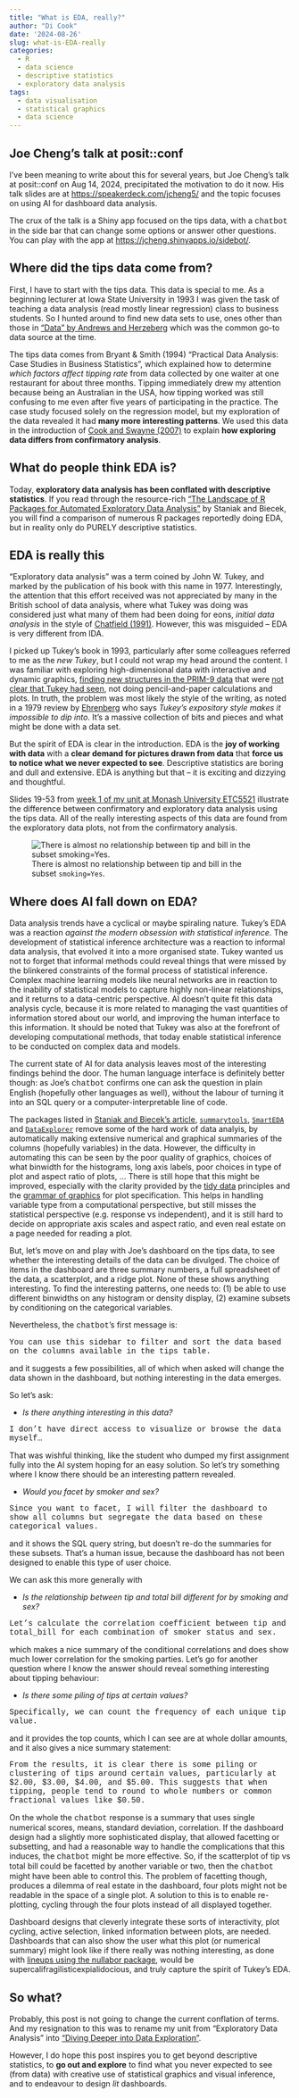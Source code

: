 ```yaml
---
title: "What is EDA, really?"
author: "Di Cook"
date: '2024-08-26'
slug: what-is-EDA-really
categories:
  - R
  - data science
  - descriptive statistics
  - exploratory data analysis
tags:
  - data visualisation
  - statistical graphics
  - data science
---
```


## Joe Cheng's talk at posit::conf

I've been meaning to write about this for several years, but Joe Cheng's talk at posit::conf on Aug 14, 2024, precipitated the motivation to do it now. His talk slides are at [https://speakerdeck.com/jcheng5/](https://speakerdeck.com/jcheng5/) and the topic focuses on using AI for dashboard data analysis.

The crux of the talk is a Shiny app focused on the tips data, with a [chatbot]{style="font-family: 'Courier';"} in the side bar that can change some options or answer other questions. You can play with the app at [https://jcheng.shinyapps.io/sidebot/](https://jcheng.shinyapps.io/sidebot/).

## Where did the tips data come from?

First, I have to start with the tips data. This data is special to me. As a beginning lecturer at Iowa State University in 1993 I was given the task of teaching a data analysis (read mostly linear regression) class to business students. So I hunted around to find new data sets to use, ones other than those in ["Data" by Andrews and Herzeberg](https://www.york.ac.uk/depts/maths/histstat/pml1/r/andrews.htm) which was the common go-to data source at the time. 

The tips data comes from Bryant & Smith (1994) "Practical Data Analysis: Case Studies in Business Statistics", which explained how to determine *which factors affect tipping rate* from data collected by one waiter at one restaurant for about three months. Tipping immediately drew my attention because being an Australian in the USA, how tipping worked was still confusing to me even after five years of participating in the practice. The case study focused solely on the regression model, but my exploration of the data revealed it had **many more interesting patterns**. We used this data in the introduction of [Cook and Swayne (2007)](http://ggobi.org/book/index.html) to explain **how exploring data differs from confirmatory analysis**.

## What do people think EDA is?

Today, **exploratory data analysis has been conflated with descriptive statistics**. If you read through the resource-rich ["The Landscape of R Packages for Automated Exploratory Data Analysis"](https://journal.r-project.org/archive/2019/RJ-2019-033/RJ-2019-033.pdf) by Staniak and Biecek, you will find a comparison of numerous R packages reportedly doing EDA, but in reality only do PURELY descriptive statistics.

## EDA is really this

"Exploratory data analysis" was a term coined by John W. Tukey, and marked by the publication of his book with this name in 1977. Interestingly, the attention that this effort received was not appreciated by many in the British school of data analysis, where what Tukey was doing was considered just what many of them had been doing for eons, *initial data analysis* in the style of [Chatfield (1991)](https://www.jstor.org/stable/2245416?seq=6). However, this was misguided -- EDA is very different from IDA. 

I picked up Tukey's book in 1993, particularly after some colleagues referred to me as the *new Tukey*, but I could not wrap my head around the content. I was familiar with exploring high-dimensional data with interactive and dynamic graphics, [finding new structures in the PRIM-9 data](https://www.youtube.com/watch?v=K4hq9ZMPpO8) that were [not clear that Tukey had seen](https://www.youtube.com/watch?v=B7XoW2qiFUA), not doing pencil-and-paper calculations and plots. In truth, the problem was most likely the style of the writing, as noted in a 1979 review by [Ehrenberg](https://www.jstor.org/stable/2346818?origin=crossref) who says *Tukey's expository style makes it impossible to dip into*. It's a massive collection of bits and pieces and what might be done with a data set. 

But the spirit of EDA is clear in the introduction. EDA is the **joy of working with data** with a **clear demand for pictures drawn from data** that **force us to notice what we never expected to see**. Descriptive statistics are boring and dull and extensive. EDA is anything but that -- it is exciting and dizzying and thoughtful. 

Slides 19-53 from [week 1 of my unit at Monash University ETC5521](https://ddde.numbat.space/week1/slides.html#/title-slide) illustrate the difference between confirmatory and exploratory data analysis using the tips data. All of the really interesting aspects of this data are found from the exploratory data plots, not from the confirmatory analysis.

![There is almost no relationship between tip and bill in the subset `smoking=Yes`.](tips_sexsmokeb-1.png){alt-text="Two-by-two layout of scatterplots of tip vs total bill, with females and males in columns, and smoker no and yes in the rows. A guideline at 20% is shown on each plot."}

## Where does AI fall down on EDA?

Data analysis trends have a cyclical or maybe spiraling nature. Tukey's EDA was a reaction *against the modern obsession with statistical inference*. The development of statistical inference architecture was a reaction to informal data analysis, that evolved it into a more organised state. Tukey wanted us not to forget that informal methods could reveal things that were missed by the blinkered constraints of the formal process of statistical inference. Complex machine learning models like neural networks are in reaction to the inability of statistical models to capture highly non-linear relationships, and it returns to a data-centric perspective. AI doesn't quite fit this data analysis cycle, because it is more related to managing the vast quantities of information stored about our world, and improving the human interface to this information. It should be noted that Tukey was also at the forefront of developing computational methods, that today enable statistical inference to be conducted on complex data and models.   

The current state of AI for data analysis leaves most of the interesting findings behind the door. The human language interface is definitely better though: as Joe's [chatbot]{style="font-family: 'Courier';"} confirms one can ask the question in plain English (hopefully other languages as well), without the labour of turning it into an SQL query or a computer-interpretable line of code. 

The packages listed in [Staniak and Biecek's article](https://journal.r-project.org/archive/2019/RJ-2019-033/RJ-2019-033.pdf), [`summarytools`](https://github.com/dcomtois/summarytools), [`SmartEDA`](https://daya6489.github.io/SmartEDA/) and [`DataExplorer`](https://boxuancui.github.io/DataExplorer/) remove some of the hard work of data analyis, by automatically making extensive numerical and graphical summaries of the columns (hopefully variables) in the data. However, the difficulty in automating this can be seen by the poor quality of graphics, choices of what binwidth for the histograms, long axis labels, poor choices in type of plot and aspect ratio of plots, ... There is still hope that this might be improved, especially with the clarity provided by the [tidy data](https://www.tidyverse.org) principles and the [grammar of graphics](https://ggplot2.tidyverse.org) for plot specification. This helps in handling variable type from a computational perspective, but still misses the statistical perspective (e.g. response vs independent), and it is still hard to decide on appropriate axis scales and aspect ratio, and even real estate on a page needed for reading a plot. 

But, let's move on and play with Joe's dashboard on the tips data, to see whether the interesting details of the data can be divulged. The choice of items in the dashboard are three summary numbers, a full spreadsheet of the data, a scatterplot, and a ridge plot. None of these shows anything interesting. To find the interesting patterns, one needs to: (1) be able to use different binwidths on any histogram or density display, (2) examine subsets by conditioning on the categorical variables. 

Nevertheless, the [chatbot]{style="font-family: 'Courier';"}'s first message is: 

[You can use this sidebar to filter and sort the data based on the columns available in the tips table.]{style="font-family: 'Courier';"}

and it suggests a few possibilities, all of which when asked will change the data shown in the dashboard, but nothing interesting in the data emerges. 

So let's ask:

- *Is there anything interesting in this data?*

[I don't have direct access to visualize or browse the data myself...]{style="font-family: 'Courier';"}

That was wishful thinking, like the student who dumped my first assignment fully into the AI system hoping for an easy solution. So let's try something where I know there should be an interesting pattern revealed.

- *Would you facet by smoker and sex?*

[Since you want to facet, I will filter the dashboard to show all columns but segregate the data based on these categorical values.]{style="font-family: 'Courier';"}

and it shows the SQL query string, but doesn't re-do the summaries for these subsets. That's a human issue, because the dashboard has not been designed to enable this type of user choice.

We can ask this more generally with

- *Is the relationship between tip and total bill different for by smoking and sex?*

[Let's calculate the correlation coefficient between tip and total_bill for each combination of smoker status and sex.]{style="font-family: 'Courier';"}

which makes a nice summary of the conditional correlations and does show much lower correlation for the smoking parties. Let's go for another question where I know the answer should reveal something interesting about tipping behaviour:

- *Is there some piling of tips at certain values?* 

[Specifically, we can count the frequency of each unique tip value.]{style="font-family: 'Courier';"}

and it provides the top counts, which I can see are at whole dollar amounts, and it also gives a nice summary statement:

[From the results, it is clear there is some piling or clustering of tips around certain values, particularly at $2.00, $3.00, $4.00, and $5.00. This suggests that when tipping, people tend to round to whole numbers or common fractional values like $0.50.]{style="font-family: 'Courier';"}

On the whole the [chatbot]{style="font-family: 'Courier';"} response is a summary that uses single numerical scores, means, standard deviation, correlation. If the dashboard design had a slightly more sophisticated display, that allowed facetting or subsetting, and had a reasonable way to handle the complications that this induces, the [chatbot]{style="font-family: 'Courier';"} might be more effective. So, if the scatterplot of tip vs total bill could be facetted by another variable or two, then the [chatbot]{style="font-family: 'Courier';"} might have been able to control this. The problem of facetting though, produces a dilemma of real estate in the dashboard, four plots might not be readable in the space of a single plot. A solution to this is to enable re-plotting, cycling through the four plots instead of all displayed together. 

Dashboard designs that cleverly integrate these sorts of interactivity, plot cycling, active selection, linked information between plots, are needed. Dashboards that can also show the user what this plot (or numerical summary) might look like if there really was nothing interesting, as done with [lineups using the nullabor package](https://dicook.github.io/nullabor/), would be supercalifragilisticexpialidocious, and truly capture the spirit of Tukey's EDA. 

## So what?

Probably, this post is not going to change the current conflation of terms. And my resignation to this was to rename my unit from "Exploratory Data Analysis" into ["Diving Deeper into Data Exploration"](https://ddde.numbat.space). 

However, I do hope this post inspires you to get beyond descriptive statistics, to **go out and explore** to find what you never expected to see (from data) with creative use of statistical graphics and visual inference, and to endeavour to design *lit* dashboards. 

<!-- 

A Handbook of Small Data Sets by David J. Hand (Author), Fergus Daly (Author), K. McConway (Author), D. Lunn (Author), E. Ostrowski (Author)

DASL https://dasl.datadescription.com

OzDASL https://gksmyth.github.io/ozdasl/index.html


-->